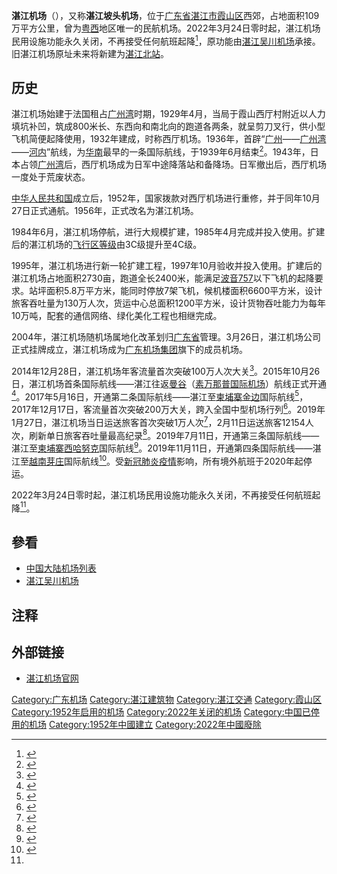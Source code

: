 {{about|曾位於湛江市區的機場|該機場遷建至湛江吳川市的新機場|湛江吳川機場}}
{{Infobox Airport 
| airport_name = 湛江机场<br />Zhanjiang Airport
| logo =
| photo = 站將機場.jpg
| photosize = 250px
| type = 军民合用
| owner = [[广东省机场管理集团有限公司|广东省机场管理集团有限公司]]
| operator = [[广东省机场管理集团有限公司|广东省机场管理集团有限公司]]湛江机场公司 
| city = 以[[湛江市|湛江市]]为主 
| opened = 1952年 
| closed = 2022年3月24日
| elevation = 
| distance_to_city = 5公里 
| IATA = <s>ZHA</s>
| ICAO = <s>ZGZJ</s>
| coordinates={{coord|21|12|57|N|110|21|32|E|type:airport}}
| pushpin_map=China Guangdong
| pushpin_label=<s>ZHA/ZGZJ</s>
| pushpin_map_caption=机场在广东的位置
| runway1_heading = 16/34 
| runway1_feet =7874 
| runway1_meter = 2400 
| runway1_surface = 沥青
| stat_year = 2017
| stat_passenger = 2,090,568 人次
| stat_cargo = 5,238.9 吨
| stat_flight = 25,487 架次
}}
'''湛江机场'''（{{airport codes|<s>ZHA</s>|<s>ZGZJ</s>}}），又称'''湛江坡头机场'''，位于[[广东省|广东省]][[湛江市|湛江市]][[霞山区|霞山区]]西郊，占地面积109万平方公里，曾为[[粤西|粤西]]地区唯一的民航机场。2022年3月24日零时起，湛江机场民用设施功能永久关闭，不再接受任何航班起降<ref name=":0">{{Cite web|title=湛江市人民政府关于湛江吴川机场启用的公告_湛江新闻网|url=http://www.gdzjdaily.com.cn/p/2823820.html|access-date=2022-03-17|work=www.gdzjdaily.com.cn}}</ref>，原功能由[[湛江吴川机场|湛江吴川机场]]承接。旧湛江机场原址未来将新建为[[湛江北站|湛江北站]]。

==历史==
湛江机场始建于法国租占[[广州湾|广州湾]]时期，1929年4月，当局于霞山西厅村附近以人力填坑补凹，筑成800米长、东西向和南北向的跑道各两条，就呈剪刀叉行，供小型飞机简便起降使用，1932年建成，时称西厅机场。1936年，首辟“[[广州|广州]]——[[广州湾|广州湾]]——[[河内|河内]]”航线，为[[华南|华南]]最早的一条国际航线，于1939年6月结束<ref>{{Cite web|title=上海文化界救国运动宣言发起人之一庄润德|url=http://mlcx.chinareports.org.cn/yczp/20201022/37730.html}}</ref>。1943年，日本占领[[广州湾|广州湾]]后，西厅机场成为日军中途降落站和备降场。日军撤出后，西厅机场一度处于荒废状态。

[[中华人民共和国|中华人民共和国]]成立后，1952年，国家拨款对西厅机场进行重修，并于同年10月27日正式通航。1956年，正式改名为湛江机场。

1984年6月，湛江机场停航，进行大规模扩建，1985年4月完成并投入使用。扩建后的湛江机场的[[飞行区等级|飞行区等级]]由3C级提升至4C级。

1995年，湛江机场进行新一轮扩建工程，1997年10月验收并投入使用。扩建后的湛江机场占地面积2730亩，跑道全长2400米，能满足[[波音757|波音757]]以下飞机的起降要求。站坪面积5.8万平方米，能同时停放7架飞机，候机楼面积6600平方米，设计旅客吞吐量为130万人次，货运中心总面积1200平方米，设计货物吞吐能力为每年10万吨，配套的通信网络、绿化美化工程也相继完成。

2004年，湛江机场随机场属地化改革划归[[广东省|广东省]]管理。3月26日，湛江机场公司正式挂牌成立，湛江机场成为[[广东机场集团|广东机场集团]]旗下的成员机场。

2014年12月28日，湛江机场年客流量首次突破100万人次大关<ref>{{Cite web|title=湛江日报数字报-湛江机场“瞰”见湛江繁荣发展|url=http://paper.gdzjdaily.com.cn/html/2019-10/20/content_10745_1739851.htm|access-date=2022-03-18|work=paper.gdzjdaily.com.cn}}</ref>。2015年10月26日，湛江机场首条国际航线——湛江往返[[曼谷|曼谷]]（[[素万那普国际机场|素万那普国际机场]]）航线正式开通<ref>{{Cite web|title=湛江直飞曼谷国际航线首航_湛江新闻网|url=http://www.gdzjdaily.com.cn/p/2706079.html|access-date=2022-03-18|work=www.gdzjdaily.com.cn}}</ref>。2017年5月16日，开通第二条国际航线——湛江至[[柬埔寨|柬埔寨]][[金边|金边]]国际航线<ref>{{Cite web|title=湛江至金边国际航线今日开通|url=https://www.sohu.com/a/www.sohu.com/a/138713758_684876|access-date=2022-03-18|work=www.sohu.com|language=en}}</ref>，2017年12月17日，客流量首次突破200万大关，跨入全国中型机场行列<ref>{{Cite web|title=湛江机场今年迎客破200万！五年实现客流量翻两番_湛江新闻网|url=http://www.gdzjdaily.com.cn/p/2738158.html|access-date=2022-03-18|work=www.gdzjdaily.com.cn}}</ref>。2019年1月27日，湛江机场当日运送旅客首次突破1万人次<ref>{{Cite web|title=湛江机场单日旅客量突破万人次创纪录_湛江新闻网|url=http://www.gdzjdaily.com.cn/p/2755861.html|access-date=2022-03-18|work=www.gdzjdaily.com.cn}}</ref>，2月11日运送旅客12154人次，刷新单日旅客吞吐量最高纪录<ref>{{Cite web|title=2019春运降下帷幕：湛江机场运送旅客37万_湛江新闻网|url=http://www.gdzjdaily.com.cn/p/2757579.html|access-date=2022-03-18|work=www.gdzjdaily.com.cn}}</ref>。2019年7月11日，开通第三条国际航线——湛江至[[柬埔寨|柬埔寨]][[西哈努克市|西哈努克]]国际航线<ref>{{Cite web|title=新航线：湛江=西哈努克港国际航线今日正式开通_旅游|url=https://www.sohu.com/a/www.sohu.com/a/326191160_684876|access-date=2022-03-18|work=www.sohu.com|language=en}}</ref>。2019年11月11日，开通第四条国际航线——湛江至[[越南|越南]][[芽庄|芽庄]]国际航线<ref>{{Cite web|title=湛江直飞越南芽庄新航线昨首航_湛江新闻网|url=http://www.gdzjdaily.com.cn/p/2772479.html|access-date=2022-03-18|work=www.gdzjdaily.com.cn}}</ref>。受[[新冠肺炎疫情|新冠肺炎疫情]]影响，所有境外航班于2020年起停运。

2022年3月24日零时起，湛江机场民用设施功能永久关闭，不再接受任何航班起降<ref name=":0" />。

==參看==
*[[中国大陆机场列表|中国大陆机场列表]]
*[[湛江吴川机场|湛江吴川机场]]

== 注释 ==

{{Reflist|2}}

==外部链接==
* [https://web.archive.org/web/20070715082221/http://www.zj-airport.cn/Mobile/ 湛江机场官网]
{{人民解放军机场}}
[[Category:广东机场|Category:广东机场]]
[[Category:湛江建筑物|Category:湛江建筑物]]
[[Category:湛江交通|Category:湛江交通]]
[[Category:霞山区|Category:霞山区]]
[[Category:1952年启用的机场|Category:1952年启用的机场]]
[[Category:2022年关闭的机场|Category:2022年关闭的机场]]
[[Category:中国已停用的机场|Category:中国已停用的机场]]
[[Category:1952年中國建立|Category:1952年中國建立]]
[[Category:2022年中國廢除|Category:2022年中國廢除]]